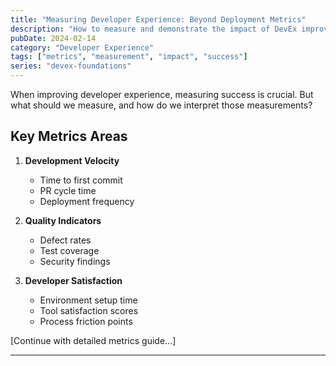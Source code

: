 ```yaml
---
title: "Measuring Developer Experience: Beyond Deployment Metrics"
description: "How to measure and demonstrate the impact of DevEx improvements"
pubDate: 2024-02-14
category: "Developer Experience"
tags: ["metrics", "measurement", "impact", "success"]
series: "devex-foundations"
---
```


When improving developer experience, measuring success is crucial. But what should we measure, and how do we interpret those measurements?

## Key Metrics Areas

1. **Development Velocity**
   - Time to first commit
   - PR cycle time
   - Deployment frequency

2. **Quality Indicators**
   - Defect rates
   - Test coverage
   - Security findings

3. **Developer Satisfaction**
   - Environment setup time
   - Tool satisfaction scores
   - Process friction points

[Continue with detailed metrics guide...]

---